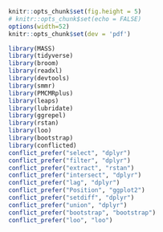 ```r
knitr::opts_chunk$set(fig.height = 5)
# knitr::opts_chunk$set(echo = FALSE)
options(width=52)
knitr::opts_chunk$set(dev = 'pdf')
```


```r
library(MASS)
library(tidyverse)
library(broom)
library(readxl)
library(devtools)
library(smmr)
library(PMCMRplus)
library(leaps)
library(lubridate)
library(ggrepel)
library(rstan)
library(loo)
library(bootstrap)
library(conflicted)
conflict_prefer("select", "dplyr")
conflict_prefer("filter", "dplyr")
conflict_prefer("extract", "rstan")
conflict_prefer("intersect", "dplyr")
conflict_prefer("lag", "dplyr")
conflict_prefer("Position", "ggplot2")
conflict_prefer("setdiff", "dplyr")
conflict_prefer("union", "dplyr")
conflict_prefer("bootstrap", "bootstrap")
conflict_prefer("loo", "loo")
```


